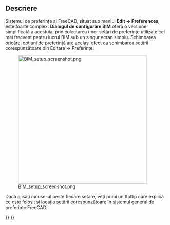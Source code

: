 <languages/>

{{Docnav
|[[Arch_CutPlane|CutPlane]]
|[[BIM_Views|Views]]
|[[BIM_Workbench|BIM]]
|IconL=Arch_CutPlane.svg
|IconR=BIM_Views.svg
|IconC=Workbench_BIM.svg
}}

<div class="mw-translate-fuzzy">
{{GuiCommandAddon
|Name=BIM Setup
|Workbenches=[[Image:IFC.svg|16px]] [[BIM Workbench|BIM]]
|Addon=BIM
|MenuLocation=Manage → Setup
}}
</div>

<span id="Description"></span>
==Descriere==

<div class="mw-translate-fuzzy">
Sistemul de preferințe al FreeCAD, situat sub meniul '''Edit -> Preferences''', este foarte complex. '''Dialogul de configurare BIM ''' oferă o versiune simplificată a acestuia, prin colectarea unor setări de preferințe utilizate cel mai frecvent pentru lucrul BIM sub un singur ecran simplu. Schimbarea oricărei opțiuni de preferință are același efect ca schimbarea setării corespunzătoare din Editare -> Preferințe.
</div>

[[Image:BIM_setup_screenshot.png|400px]]

<div class="mw-translate-fuzzy">
Dacă glisați mouse-ul peste fiecare setare, veți primi un ttoltip care explică ce este folosit și locația setării corespunzătoare în sistemul general de preferințe FreeCAD.
</div>


{{Docnav
|[[Arch_CutPlane|CutPlane]]
|[[BIM_Views|Views]]
|[[BIM_Workbench|BIM]]
|IconL=Arch_CutPlane.svg
|IconR=BIM_Views.svg
|IconC=Workbench_BIM.svg
}}

{{BIM_Tools_navi{{#translation:}}}}
{{Userdocnavi{{#translation:}}}}